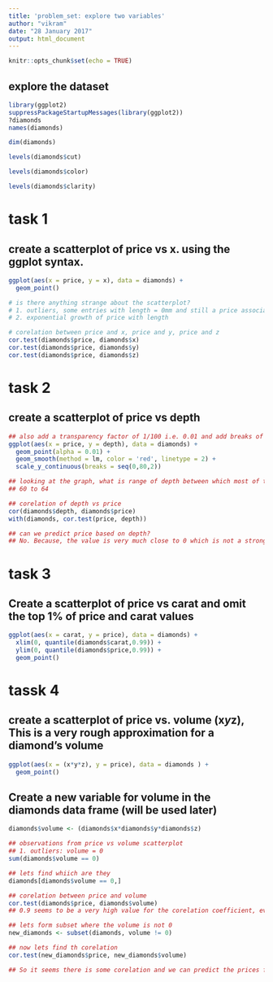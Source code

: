 ```yaml
---
title: 'problem_set: explore two variables'
author: "vikram"
date: "28 January 2017"
output: html_document
---
```


```r
knitr::opts_chunk$set(echo = TRUE)
```

## explore the dataset
```r
library(ggplot2)
suppressPackageStartupMessages(library(ggplot2))
?diamonds
names(diamonds)
```

```r
dim(diamonds)
```

```r
levels(diamonds$cut)
```
```r
levels(diamonds$color)
```
```r
levels(diamonds$clarity)
```

# task 1
## create a scatterplot of price vs x. using the ggplot syntax.

```r
ggplot(aes(x = price, y = x), data = diamonds) +
  geom_point()
```

```r
# is there anything strange about the scatterplot?
# 1. outliers, some entries with length = 0mm and still a price associated with it
# 2. exponential growth of price with length
```

```r
# corelation between price and x, price and y, price and z
cor.test(diamonds$price, diamonds$x)
cor.test(diamonds$price, diamonds$y)
cor.test(diamonds$price, diamonds$z)
```

# task 2
## create a scatterplot of price vs depth
```r
## also add a transparency factor of 1/100 i.e. 0.01 and add breaks of 2units on y-axis
ggplot(aes(x = price, y = depth), data = diamonds) +
  geom_point(alpha = 0.01) +
  geom_smooth(method = lm, color = 'red', linetype = 2) +
  scale_y_continuous(breaks = seq(0,80,2))

## looking at the graph, what is range of depth between which most of the values lie?
## 60 to 64
```

```r
## corelation of depth vs price
cor(diamonds$depth, diamonds$price)
with(diamonds, cor.test(price, depth))

```

```r
## can we predict price based on depth?
## No. Because, the value is very much close to 0 which is not a strong mark for prediction, we need something above 70% i.e. (<= -.7 or >= +.7)
```


# task 3
## Create a scatterplot of price vs carat and omit the top 1% of price and carat values
```r
ggplot(aes(x = carat, y = price), data = diamonds) +
  xlim(0, quantile(diamonds$carat,0.99)) +
  ylim(0, quantile(diamonds$price,0.99)) +
  geom_point()
```

# tassk 4
## create a scatterplot of price vs. volume (x*y*z), This is a very rough approximation for a diamond's volume
```r
ggplot(aes(x = (x*y*z), y = price), data = diamonds ) +
  geom_point()
```
## Create a new variable for volume in the diamonds data frame (will be used later)
```r
diamonds$volume <- (diamonds$x*diamonds$y*diamonds$z)
```

```r
## observations from price vs volume scatterplot
## 1. outliers: volume = 0
sum(diamonds$volume == 0)
```

```r
## lets find whiich are they
diamonds[diamonds$volume == 0,]
```

```r
## corelation between price and volume
cor.test(diamonds$price, diamonds$volume)
## 0.9 seems to be a very high value for the corelation coefficient, even if we ignore the 20 outliers, it looks quite something which we can bet upon
```

```r
## lets form subset where the volume is not 0
new_diamonds <- subset(diamonds, volume != 0)

## now lets find th corelation
cor.test(new_diamonds$price, new_diamonds$volume)

## So it seems there is some corelation and we can predict the prices from the volume
```


